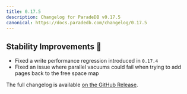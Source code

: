 ```yaml
---
title: 0.17.5
description: Changelog for ParadeDB v0.17.5
canonical: https://docs.paradedb.com/changelog/0.17.5
---
```


## Stability Improvements 💪

- Fixed a write performance regression introduced in `0.17.4`
- Fixed an issue where parallel vacuums could fail when trying to add pages back to the free space map

The full changelog is available [on the GitHub Release](https://github.com/paradedb/paradedb/releases/tag/v0.17.5).
